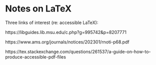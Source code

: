 # Notes on LaTeX


Three links of interest (re: accessible LaTeX):

https://libguides.lib.msu.edu/c.php?g=995742&p=8207771

https://www.ams.org/journals/notices/202301/rnoti-p68.pdf

https://tex.stackexchange.com/questions/261537/a-guide-on-how-to-produce-accessible-pdf-files
